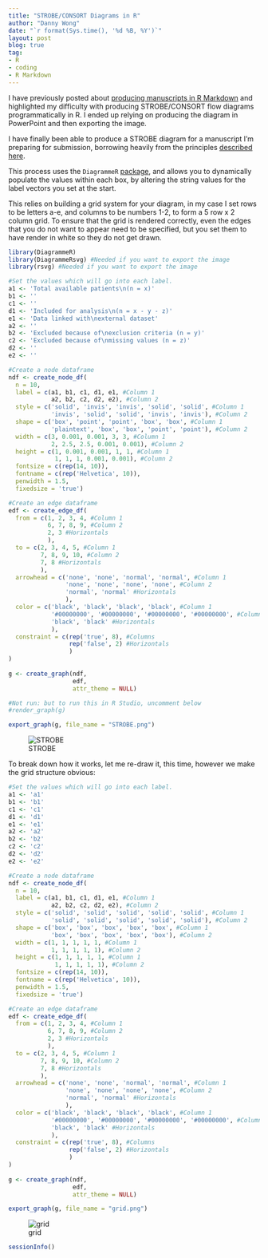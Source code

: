 ```yaml
---
title: "STROBE/CONSORT Diagrams in R"
author: "Danny Wong"
date: "`r format(Sys.time(), '%d %B, %Y')`"
layout: post
blog: true
tag:
- R
- coding
- R Markdown
---
```


I have previously posted about [producing manuscripts in R Markdown](http://dannyjnwong.github.io/Predicting-Postop-Morbidity-Elective-Surgical-Patients-using-SORT/) and highlighted my difficulty with producing STROBE/CONSORT flow diagrams programmatically in R. I ended up relying on producing the diagram in PowerPoint and then exporting the image.

I have finally been able to produce a STROBE diagram for a manuscript I'm preparing for submission, borrowing heavily from the principles [described here](https://scriptsandstatistics.wordpress.com/2017/12/22/how-to-draw-a-consort-flow-diagram-using-r-and-graphviz/). 

This process uses the `DiagrammeR` [package](http://rich-iannone.github.io/DiagrammeR/), and allows you to dynamically populate the values within each box, by altering the string values for the label vectors you set at the start.

This relies on building a grid system for your diagram, in my case I set rows to be letters a-e, and columns to be numbers 1-2, to form a 5 row x 2 column grid. To ensure that the grid is rendered correctly, even the edges that you do not want to appear need to be specified, but you set them to have render in white so they do not get drawn.

```r
library(DiagrammeR)
library(DiagrammeRsvg) #Needed if you want to export the image
library(rsvg) #Needed if you want to export the image

#Set the values which will go into each label.
a1 <- 'Total available patients\n(n = x)'
b1 <- ''
c1 <- ''
d1 <- 'Included for analysis\n(n = x - y - z)'
e1 <- 'Data linked with\nexternal dataset'
a2 <- ''
b2 <- 'Excluded because of\nexclusion criteria (n = y)'
c2 <- 'Excluded because of\nmissing values (n = z)'
d2 <- ''
e2 <- ''

#Create a node dataframe
ndf <- create_node_df(
  n = 10,
  label = c(a1, b1, c1, d1, e1, #Column 1
            a2, b2, c2, d2, e2), #Column 2
  style = c('solid', 'invis', 'invis', 'solid', 'solid', #Column 1
            'invis', 'solid', 'solid', 'invis', 'invis'), #Column 2
  shape = c('box', 'point', 'point', 'box', 'box', #Column 1 
            'plaintext', 'box', 'box', 'point', 'point'), #Column 2
  width = c(3, 0.001, 0.001, 3, 3, #Column 1
            2, 2.5, 2.5, 0.001, 0.001), #Column 2
  height = c(1, 0.001, 0.001, 1, 1, #Column 1
             1, 1, 1, 0.001, 0.001), #Column 2
  fontsize = c(rep(14, 10)),
  fontname = c(rep('Helvetica', 10)),
  penwidth = 1.5,
  fixedsize = 'true')

#Create an edge dataframe
edf <- create_edge_df(
  from = c(1, 2, 3, 4, #Column 1
           6, 7, 8, 9, #Column 2
           2, 3 #Horizontals
           ),
  to = c(2, 3, 4, 5, #Column 1
         7, 8, 9, 10, #Column 2
         7, 8 #Horizontals
         ),
  arrowhead = c('none', 'none', 'normal', 'normal', #Column 1
                'none', 'none', 'none', 'none', #Column 2
                'normal', 'normal' #Horizontals
                ),
  color = c('black', 'black', 'black', 'black', #Column 1
            '#00000000', '#00000000', '#00000000', '#00000000', #Column 2
            'black', 'black' #Horizontals
            ),
  constraint = c(rep('true', 8), #Columns
                 rep('false', 2) #Horizontals
                 )
)
  
g <- create_graph(ndf,
                  edf,
                  attr_theme = NULL)

#Not run: but to run this in R Studio, uncomment below
#render_graph(g)

export_graph(g, file_name = "STROBE.png")
```
![STROBE](/figures/2018-02-12-STROBE-CONSORT-Diagrams-in-R/grid.png)

To break down how it works, let me re-draw it, this time, however we make the grid structure obvious:

```r
#Set the values which will go into each label.
a1 <- 'a1'
b1 <- 'b1'
c1 <- 'c1'
d1 <- 'd1'
e1 <- 'e1'
a2 <- 'a2'
b2 <- 'b2'
c2 <- 'c2'
d2 <- 'd2'
e2 <- 'e2'

#Create a node dataframe
ndf <- create_node_df(
  n = 10,
  label = c(a1, b1, c1, d1, e1, #Column 1
            a2, b2, c2, d2, e2), #Column 2
  style = c('solid', 'solid', 'solid', 'solid', 'solid', #Column 1
            'solid', 'solid', 'solid', 'solid', 'solid'), #Column 2
  shape = c('box', 'box', 'box', 'box', 'box', #Column 1 
            'box', 'box', 'box', 'box', 'box'), #Column 2
  width = c(1, 1, 1, 1, 1, #Column 1
            1, 1, 1, 1, 1), #Column 2
  height = c(1, 1, 1, 1, 1, #Column 1
             1, 1, 1, 1, 1), #Column 2
  fontsize = c(rep(14, 10)),
  fontname = c(rep('Helvetica', 10)),
  penwidth = 1.5,
  fixedsize = 'true')

#Create an edge dataframe
edf <- create_edge_df(
  from = c(1, 2, 3, 4, #Column 1
           6, 7, 8, 9, #Column 2
           2, 3 #Horizontals
           ),
  to = c(2, 3, 4, 5, #Column 1
         7, 8, 9, 10, #Column 2
         7, 8 #Horizontals
         ),
  arrowhead = c('none', 'none', 'normal', 'normal', #Column 1
                'none', 'none', 'none', 'none', #Column 2
                'normal', 'normal' #Horizontals
                ),
  color = c('black', 'black', 'black', 'black', #Column 1
            '#00000000', '#00000000', '#00000000', '#00000000', #Column 2
            'black', 'black' #Horizontals
            ),
  constraint = c(rep('true', 8), #Columns
                 rep('false', 2) #Horizontals
                 )
)
  
g <- create_graph(ndf,
                  edf,
                  attr_theme = NULL)

export_graph(g, file_name = "grid.png")
```
![grid](/figures/2018-02-12-STROBE-CONSORT-Diagrams-in-R/grid.png)

```r
sessionInfo()
```
